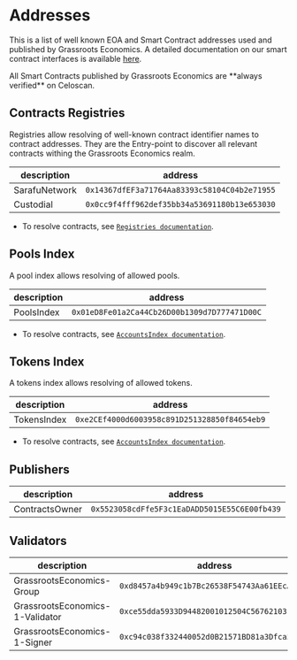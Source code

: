 

# Addresses

This is a list of well known EOA and Smart Contract addresses used and published by Grassroots Economics. A detailed documentation on our smart contract interfaces is available [here](https://git.grassecon.net/cicnet/cic-contracts/).

<Callout type="info" emoji="ℹ️">
  All Smart Contracts published by Grassroots Economics are **always verified** on Celoscan.
</Callout>

## Contracts Registries

<Callout type="info" emoji="ℹ️">
  Registries allow resolving of well-known contract identifier names to contract addresses. They are the Entry-point to discover all relevant contracts withing the Grassroots Economics realm.
</Callout>

| description | address |
|---|---|
| SarafuNetwork | `0x14367dfEF3a71764Aa83393c58104C04b2e71955` |
| Custodial | `0x0cc9f4fff962def35bb34a53691180b13e653030` |

* To resolve contracts, see [`Registries documentation`](https://git.grassecon.net/cicnet/cic-contracts/#registry).

## Pools Index

<Callout type="info" emoji="ℹ️">
  A pool index allows resolving of allowed pools.
</Callout>

| description | address |
|---|---|
| PoolsIndex | `0x01eD8Fe01a2Ca44Cb26D00b1309d7D777471D00C` |

* To resolve contracts, see [`AccountsIndex documentation`](https://git.grassecon.net/cicnet/cic-contracts/#accounts-index).

## Tokens Index

<Callout type="info" emoji="ℹ️">
  A tokens index allows resolving of allowed tokens.
</Callout>


| description | address |
|---|---|
| TokensIndex | `0xe2CEf4000d6003958c891D251328850f84654eb9` |

* To resolve contracts, see [`AccountsIndex documentation`](https://git.grassecon.net/cicnet/cic-contracts/#accounts-index).

## Publishers

| description | address |
|---|---|
| ContractsOwner | `0x5523058cdFfe5F3c1EaDADD5015E55C6E00fb439` |

## Validators

| description | address |
|---|---|
| GrassrootsEconomics-Group | `0xd8457a4b949c1b7Bc26538F54743Aa61EEcA38B6` |
| GrassrootsEconomics-1-Validator | `0xce55dda5933D94482001012504C56762103190a1` |
| GrassrootsEconomics-1-Signer | `0xc94c038f332440052d0B21571BD81a3Dfca5f5e7` |
